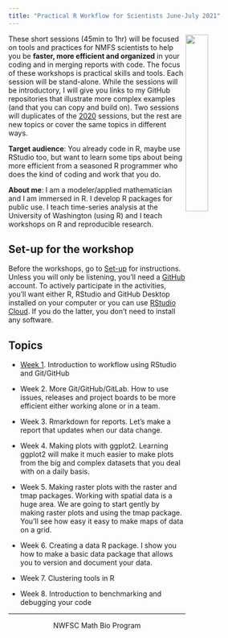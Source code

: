 ```yaml
---
title: "Practical R Workflow for Scientists June-July 2021"
---
```


<img style="float: right;" src="images/tools-logo-transparent.png" width=30%>

These short sessions (45min to 1hr) will be focused on tools and practices for NMFS scientists to help you be **faster, more efficient and organized** in your coding and in merging reports with code. The focus of these workshops is practical skills and tools. Each session will be stand-alone. While the sessions will be introductory, I will give you links to my GitHub repositories that illustrate more complex examples (and that you can copy and build on). Two sessions will duplicates of the [2020](https://github.com/RVerse-Tutorials/RWorkflow-NWFSC-2020) sessions, but the rest are new topics or cover the same topics in different ways.

**Target audience**: You already code in R, maybe use RStudio too, but want to learn some tips about being more efficient from a seasoned R programmer who does the kind of coding and work that you do.

**About me**: I am a modeler/applied mathematician and I am immersed in R. I develop R packages for public use. I teach time-series analysis at the University of Washington (using R) and I teach workshops on R and reproducible research.

## Set-up for the workshop

Before the workshops, go to [Set-up](set-up.html) for instructions. Unless you will only be listening, you'll need a [GitHub](https://github.com/) account. To actively participate in the activities, you'll want either R, RStudio and GitHub Desktop installed on your computer or you can use [RStudio Cloud](https://rstudio.cloud/). If you do the latter, you don't need to install any software.

## Topics

* [Week 1](week1-rstudio.html). Introduction to workflow using RStudio and Git/GitHub

* Week 2. More Git/GitHub/GitLab. How to use issues, releases and project boards to be more efficient either working alone or in a team.

* Week 3. Rmarkdown for reports. Let's make a report that updates when our data change.

* Week 4. Making plots with ggplot2. Learning ggplot2 will make it much easier to make plots from the big and complex datasets that you deal with on a daily basis.

* Week 5. Making raster plots with the raster and tmap packages. Working with spatial data is a huge area. We are going to start gently by making raster plots and using the tmap package. You'll see how easy it easy to make maps of data on a grid.

* Week 6. Creating a data R package. I show you how to make a basic data package that allows you to version and document your data.

* Week 7. Clustering tools in R

* Week 8. Introduction to benchmarking and debugging your code


<!--
Requests

ggplot
Bayesian stats
tidyverse verbs
collaboration with github/gitlab
tidyverse world.

-->

<hr>

<div style="text-align: center">
<i class="fas fa-cubes"></i> NWFSC Math Bio Program <i class="fas fa-cubes"></i>
</div>
